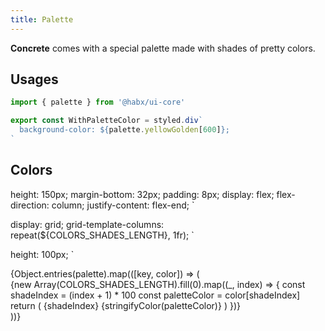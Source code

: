 ```yaml
---
title: Palette
---
```




**Concrete** comes with a special palette made with shades of pretty colors.

## Usages

```jsx
import { palette } from '@habx/ui-core'

export const WithPaletteColor = styled.div`
  background-color: ${palette.yellowGolden[600]};
`
```

## Colors


  height: 150px;
  margin-bottom: 32px;
  padding: 8px;
  display: flex;
  flex-direction: column;
  justify-content: flex-end;
`

  display: grid;
  grid-template-columns: repeat(${COLORS_SHADES_LENGTH}, 1fr);
`

  height: 100px;
`

<div>
  {Object.entries(palette).map(([key, color]) => (
    <div>
      <Title type="section">{key}</Title>
      <ColorsContainer>
        {new Array(COLORS_SHADES_LENGTH).fill(0).map((_, index) => {
          const shadeIndex = (index + 1) * 100
          const paletteColor = color[shadeIndex]
          return (
            <Color backgroundColor={paletteColor}>
              <Text variation="title">{shadeIndex}</Text>
              <Text type="caption">{stringifyColor(paletteColor)}</Text>
            </Color>
          )
        })}
      </ColorsContainer>
    </div>
  ))}
</div>
